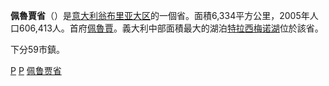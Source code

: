 {{noteTA
|1=zh-hant:佩魯賈;zh-tw:佩魯加;zh-hans:佩鲁贾;
}}
{{Infobox_ProvinceIT |
  fullname              = |
  name                  = Perugia|
  region                = [[翁布里亚大区|翁布里亚大区]] |
  capital               = [[佩魯賈|佩魯賈]] |
  commune               = 59 |
  area                  = 6,334 |
  population_as_of      = (2001) |
  population            = 606,413 |
  populationdensity     = 96 |
  vehicle               = PG |
  postal_code           = 06010-06089, 06100 |
  telephone_prefix      = 075, 0578, 0742, 0743 |
  ISTAT                 = 054 |
  president             = Giulio Cozzari |
  map                   = [[File:Perugia_posizione.png|150px]]|
  coatofarms            = <!-- 檔案不存在 [[File:Logoprovinciaperugia.png|120px]] ，可從英文維基百科取得 -->|
}}
'''佩魯賈省'''（{{lang-it|Provincia di Perugia}}）是[[意大利|意大利]][[翁布里亚大区|翁布里亚大区]]的一個省。面積6,334平方公里，2005年人口606,413人。首府[[佩魯賈|佩魯賈]]。義大利中部面積最大的湖泊[[特拉西梅诺湖|特拉西梅诺湖]]位於該省。

下分59市鎮。
{{Umbria}}
{{佩魯賈省市鎮}}

{{Authority control}}
[[Category:意大利省份|P]]
[[Category:翁布里亞大區|P]]
[[Category:佩鲁贾省|]]
